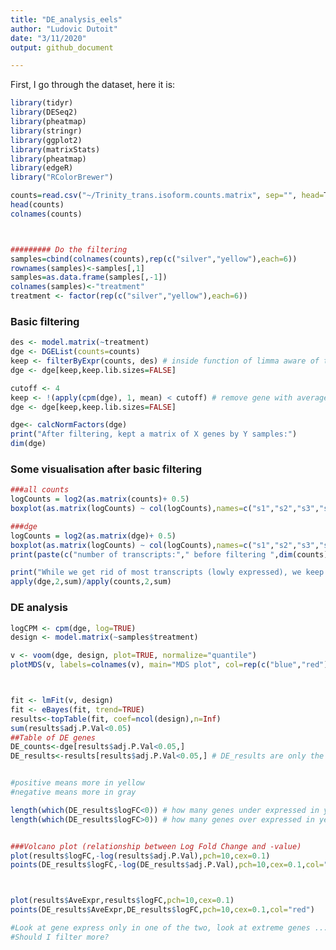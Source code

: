 ```yaml
---
title: "DE_analysis_eels"
author: "Ludovic Dutoit"
date: "3/11/2020"
output: github_document

---
```


First, I go through the dataset, here it is:
```r
library(tidyr)
library(DESeq2)
library(pheatmap)
library(stringr)
library(ggplot2)
library(matrixStats)
library(pheatmap)
library(edgeR)
library("RColorBrewer")

counts=read.csv("~/Trinity_trans.isoform.counts.matrix", sep="", head=T)
head(counts)
colnames(counts)



######### Do the filtering
samples=cbind(colnames(counts),rep(c("silver","yellow"),each=6))
rownames(samples)<-samples[,1]
samples=as.data.frame(samples[,-1])
colnames(samples)<-"treatment"
treatment <- factor(rep(c("silver","yellow"),each=6))
```

### Basic filtering
```r
des <- model.matrix(~treatment)
dge <- DGEList(counts=counts) 
keep <- filterByExpr(counts, des) # inside function of limma aware of the design to remove rad counts
dge <- dge[keep,keep.lib.sizes=FALSE]

cutoff <- 4
keep <- !(apply(cpm(dge), 1, mean) < cutoff) # remove gene with average cpm below 2
dge <- dge[keep,keep.lib.sizes=FALSE]

dge<- calcNormFactors(dge)
print("After filtering, kept a matrix of X genes by Y samples:")
dim(dge)
```
### Some visualisation after basic filtering
```r

###all counts
logCounts = log2(as.matrix(counts)+ 0.5)
boxplot(as.matrix(logCounts) ~ col(logCounts),names=c("s1","s2","s3","s4","s5","s6","y1","y2","y3","y4","y5","y6"),main= "log Raw counts",sub="Y has a lot of transcripts with low counts")

###dge
logCounts = log2(as.matrix(dge)+ 0.5)
boxplot(as.matrix(logCounts) ~ col(logCounts),names=c("s1","s2","s3","s4","s5","s6","y1","y2","y3","y4","y5","y6"),main= "log filtered counts",sub="Those low yellow transcripts are filtered out")
print(paste(c("number of transcripts:"," before filtering ",dim(counts)[1]," after filtering ",dim(dge)[1])))

print("While we get rid of most transcripts (lowly expressed), we keep a high proportion of all reads per samples")
apply(dge,2,sum)/apply(counts,2,sum)
```


### DE analysis 

```r
logCPM <- cpm(dge, log=TRUE)
design <- model.matrix(~samples$treatment)

v <- voom(dge, design, plot=TRUE, normalize="quantile")
plotMDS(v, labels=colnames(v), main="MDS plot", col=rep(c("blue","red"),each=6))



fit <- lmFit(v, design)
fit <- eBayes(fit, trend=TRUE)
results<-topTable(fit, coef=ncol(design),n=Inf)
sum(results$adj.P.Val<0.05)
##Table of DE genes
DE_counts<-dge[results$adj.P.Val<0.05,]
DE_results<-results[results$adj.P.Val<0.05,] # DE_results are only the significant genes


#positive means more in yellow
#negative means more in gray

length(which(DE_results$logFC<0)) # how many genes under expressed in yellow
length(which(DE_results$logFC>0)) # how many genes over expressed in yellow


###Volcano plot (relationship between Log Fold Change and -value)
plot(results$logFC,-log(results$adj.P.Val),pch=10,cex=0.1) 
points(DE_results$logFC,-log(DE_results$adj.P.Val),pch=10,cex=0.1,col="red")



plot(results$AveExpr,results$logFC,pch=10,cex=0.1)
points(DE_results$AveExpr,DE_results$logFC,pch=10,cex=0.1,col="red")

#Look at gene express only in one of the two, look at extreme genes ... on top of volcano plot. Those ref ones have low variance within, higher between
#Should I filter more?

```